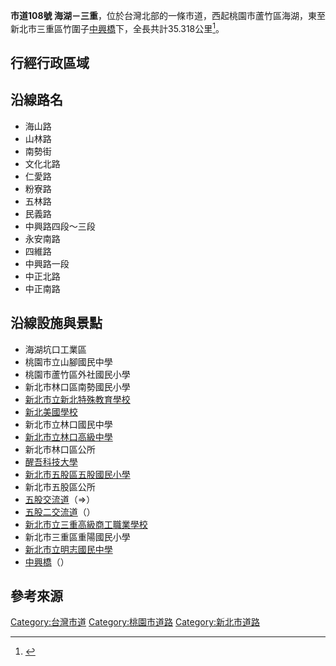 {{Infobox Taiwan Highway
| Type = CHcity
| Num = 108
| Route = TW CHW108 RouteMap.svg
| Length = 35.318
| LastExt = 
| Allocation = 
 {{Plainlist|
*{{Jct|country=TWN|TRTP|125}}
*{{Jct|country=TWN|TRTP|65}}
}}
| SpeedHigh = 
| Start = [[桃園市|桃園市]][[蘆竹區|蘆竹區]]海湖
| Junc = [[File:TW_PHW64.svg|20px]][[五股二交流道|五股二交流道]]
| End = [[新北市|新北市]][[三重區|三重區]]竹圍子
}}
'''市道108號 海湖－三重'''，位於台灣北部的一條市道，西起桃園市蘆竹區海湖，東至新北市三重區竹圍子[[中興橋|中興橋]]下，全長共計35.318公里<ref name="thb">{{cite web|url=https://www.thb.gov.tw/file.ashx?id=e36133f0-f794-48fa-ade0-b113f2055655|title=市道及縣道公路里程表|work=交通部公路總局|date=2018-06-08|accessdate=2018-06-08|archive-date=2018-06-12|archive-url=https://web.archive.org/web/20180612140841/https://www.thb.gov.tw/file.ashx?id=e36133f0-f794-48fa-ade0-b113f2055655|dead-url=no}}</ref>。
{{Gallery
|File:Starting point of City Highway 108 in Taiwan 20120910.jpg|起點，位於桃園市蘆竹區台15線上
|File:Border2 of New Taipei and Taoyuan(TW CHW108).JPG|順樁11k，桃園市與新北市交界處（原桃園縣與臺北縣交界處）
|File:Border1 of New Taipei and Taoyuan(TW CHW108).JPG|逆樁11k，新北市與桃園市交界處（原臺北縣與桃園縣交界處）
}}

== 行經行政區域 ==
{{TWNinttop}}
{{TWNint |county=桃園市 |cspan=6 |tcd=蘆竹區 |tspan=6 |location=海湖 |km=0.0 |road={{Jct|country=TWN|PH|15}} |notes=公路起點 }}
{{TWNint |location=青埔子 |km= |road={{Jct|country=TWN|TRTY|1}} |notes=[[File:TW_THWty1.svg|27px]]終點 }}
{{TWNint |location=[[坑子口_(桃園市)|坑口]] |km= |road={{Jct|country=TWN|TRTY|5}} |notes=[[File:TW_THWty5.svg|27px]]起點 }}
{{TWNint |location=山腳 |lspan=2 |km= |road={{Jct|country=TWN|TRTY|3}} |notes= }}
{{TWNint |km= |road={{Jct|country=TWN|TRTY|4-1}} |notes=桃4-1線終點 }}
{{TWNint |location=頂社 |km= |road={{Jct|country=TWN|TRTY|2-1}} |notes=桃2-1線起點 }}
{{TWNint |county=新北市 |cspan=20 |tcd=林口區 |tspan=5 |location=大崙 |km= |road={{Jct|country=TWN|TRTP|77-1}} |notes=北77-1線終點 }}
{{TWNint |location=竹圍子 |km= |road={{Jct|country=TWN|CH|105}} |notes= }}
{{TWNint |location=林口市區 |km= |road={{Jct|country=TWN|CH|106}} |notes= }}
{{TWNint |location=粉寮 |lspan=2 |km= |road={{Jct|country=TWN|TRTP|51}} |notes=[[File:TW_THWtp51.svg|27px]]終點 }}
{{TWNint |km= |road={{Jct|country=TWN|TRTP|58}} |notes=[[File:TW_THWtp58.svg|27px]]起點 }}
{{TWNint |tcd=五股區 |tspan=4 |location=[[五股坑|五股坑]] |km= |road={{Jct|country=TWN|TRTP|53}} |notes=[[File:TW_THWtp53.svg|27px]]終點 }}
{{TWNint |location=[[五股坑|五股市區]] |lspan=2 |km=26.180 |road={{Jct|country=TWN|CH|107}} |notes= }}
{{TWNint |km=27.472 |road={{Jct|country=TWN|CH|107a}} |notes=近[[File:TWHW1.svg|20px]][[五股交流道|五股交流道]] }}
{{TWNint |location=[[File:TW_PHW64.svg|20px]][[五股二交流道|五股二交流道]] |km= |road={{Jct|country=TWN|PH|64}} |notes= }}
{{台灣公路設施|bri||永安大橋}}
{{TWNint |tcd=蘆洲區 |location=車路 |km= |road={{Jct|country=TWN|TRTP|125}} |notes=與[[File:TW_THWtp125.svg|27px]]共線起點 |status=concur }}
{{台灣公路設施|bri||萬福橋}}
{{TWNint |tcd=五股區 |location=褒子寮 |km= |road={{Jct|country=TWN|TRTP|125}} |notes=與[[File:TW_THWtp125.svg|27px]]共線終點 |status=concur }}
{{TWNint |tcd=三重區 |tspan=7 |location=陡門頭 |lspan=2 |km= |road={{Jct|country=TWN|TRTP|65}} |notes=與[[File:TW_THWtp65.svg|27px]]共線起點 |status=concur }}
{{TWNint |km= |road={{Jct|country=TWN|TRTP|65}} |notes=與[[File:TW_THWtp65.svg|27px]]共線終點 |status=concur }}
{{TWNint |location=過圳 |lspan=2 |km= |road={{Jct|country=TWN|CH|104}} |notes= }}
{{TWNint |km= |road={{Jct|country=TWN|TRTP|67}} |notes=[[File:TW_THWtp67.svg|27px]]終點 }}
{{TWNint |location=菜寮 |km=33.933 |road={{Jct|country=TWN|PH|1a}} |notes= }}
{{TWNint |location=同安厝 |km= |road={{Jct|country=TWN|PH|1}} |notes= }}
{{TWNint |location=竹圍子 |km=35.318 |road={{Jct|country=TWN|CH|104}} |notes=公路終點 }}
{{Jctbtm |conv=no |keys=concur }}

== 沿線路名 ==
* 海山路
* 山林路
* 南勢街
* 文化北路
* 仁愛路
* 粉寮路
* 五林路
* 民義路
* 中興路四段～三段
* 永安南路
* 四維路
* 中興路一段
* 中正北路
* 中正南路

== 沿線設施與景點 ==
* 海湖坑口工業區
* 桃園市立山腳國民中學
* 桃園市蘆竹區外社國民小學
* 新北市林口區南勢國民小學
* [[新北市立新北特殊教育學校|新北市立新北特殊教育學校]]
* [[新北美國學校|新北美國學校]]
* 新北市立林口國民中學
* [[新北市立林口高級中學|新北市立林口高級中學]]
* 新北市林口區公所
* [[醒吾科技大學|醒吾科技大學]]
* [[新北市五股區五股國民小學|新北市五股區五股國民小學]]
* 新北市五股區公所
* [[五股交流道|五股交流道]]（{{Jct|country=TWN|CH|107a}}⇒{{Jct|country=TWN|NH|1}}）
* [[五股二交流道|五股二交流道]]（{{Jct|country=TWN|PH|64}}）
* [[新北市立三重高級商工職業學校|新北市立三重高級商工職業學校]]
* 新北市三重區重陽國民小學
* [[新北市立明志國民中學|新北市立明志國民中學]]
* [[中興橋|中興橋]]（{{Jct|country=TWN|CH|104}}）

== 參考來源 ==
<references/>

{{台灣縣市道}}
{{桃園公路網}}
{{臺北公路網}}

[[Category:台灣市道|Category:台灣市道]]
[[Category:桃園市道路|Category:桃園市道路]]
[[Category:新北市道路|Category:新北市道路]]